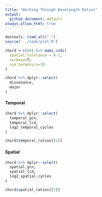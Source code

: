 ```yaml
---
title: "Working Through Wavelength Ratios"
output:
  github_document: default
always_allow_html: true
---
```


```r
devtools::load_all(".")
source('../code/plot.R')
```

```r
chord = c(60) %>% mami.codi(
  spatial_tolerance = 0.1,
  verbose=T, 
  num_harmonics=10
)
```

```r
chord %>% dplyr::select(
  dissonance, 
  major
)
```

#### Temporal

```r
chord %>% dplyr::select(
  temporal_gcn,
  temporal_lcd,
  log2_temporal_cycles
)
```

```r
chord$temporal_ratios[[1]]
```

#### Spatial

```r
chord %>% dplyr::select(
  spatial_gcn,
  spatial_lcd,
  log2_spatial_cycles
)
```

```r
chord$spatial_ratios[[1]]
```
